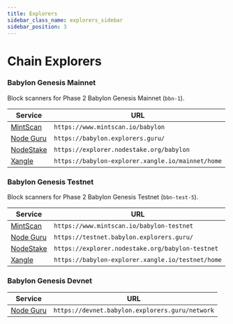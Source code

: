 ```yaml
---
title: Explorers
sidebar_class_name: explorers_sidebar
sidebar_position: 3
---
```



# Chain Explorers

### Babylon Genesis Mainnet

Block scanners for Phase 2 Babylon Genesis Mainnet (`bbn-1`).

| Service | URL |
|---------|-----|
| [MintScan](https://www.mintscan.io/babylon) | `https://www.mintscan.io/babylon` |
| [Node Guru](https://babylon.explorers.guru/) | `https://babylon.explorers.guru/` |
| [NodeStake](https://explorer.nodestake.org/babylon) | `https://explorer.nodestake.org/babylon` |
| [Xangle](https://babylon-explorer.xangle.io/mainnet/home) | `https://babylon-explorer.xangle.io/mainnet/home` |


### Babylon Genesis Testnet 

Block scanners for Phase 2 Babylon Genesis Testnet (`bbn-test-5`).

| Service | URL |
|---------|-----|
| [MintScan](https://www.mintscan.io/babylon-testnet) | `https://www.mintscan.io/babylon-testnet` |
| [Node Guru](https://testnet.babylon.explorers.guru/) | `https://testnet.babylon.explorers.guru/` |
| [NodeStake](https://explorer.nodestake.org/babylon-testnet) | `https://explorer.nodestake.org/babylon-testnet` |
| [Xangle](https://babylon-explorer.xangle.io/testnet/home) | `https://babylon-explorer.xangle.io/testnet/home` |


### Babylon Genesis Devnet

| Service | URL |
|---------|-----|
| [Node Guru](https://devnet.babylon.explorers.guru/) | `https://devnet.babylon.explorers.guru/network` |

